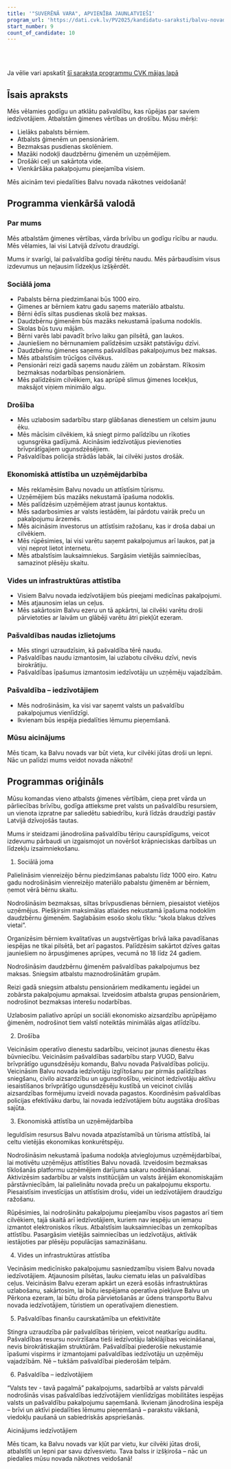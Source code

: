 ```yaml
---
title: '"SUVERĒNĀ VARA", APVIENĪBA JAUNLATVIEŠI'
program_url: 'https://dati.cvk.lv/PV2025/kandidatu-saraksti/balvu-novads/suverena-vara-apvieniba-jaunlatviesi'
start_number: 9
count_of_candidate: 10
---
```



<Badge text="Ģimenes atbalsts" variant="note" size="small" /> <Badge text="Pašvaldības caurspīdīgums" variant="note" size="small" /> <Badge text="Ekonomiskā attīstība" variant="note" size="small" /> <Badge text="Drošības veicināšana" variant="note" size="small" /> <Badge text="Infrastruktūras uzlabošana" variant="note" size="small" />

<br/><br/> 

<Card title='Šis ir mākslīga intelekta ģenerēts apraksts' icon='starlight'>
    Ja vēlie vari apskatīt <a href={frontmatter.program_url} target='_blank'>šī saraksta programmu CVK mājas lapā</a>
    </Card>

## Īsais apraksts

Mēs vēlamies godīgu un atklātu pašvaldību, kas rūpējas par saviem iedzīvotājiem. Atbalstām ģimenes vērtības un drošību. Mūsu mērķi:

*   Lielāks pabalsts bērniem.
*   Atbalsts ģimenēm un pensionāriem.
*   Bezmaksas pusdienas skolēniem.
*   Mazāki nodokļi daudzbērnu ģimenēm un uzņēmējiem.
*   Drošāki ceļi un sakārtota vide.
*   Vienkāršāka pakalpojumu pieejamība visiem.

Mēs aicinām tevi piedalīties Balvu novada nākotnes veidošanā!

## Programma vienkāršā valodā

### Par mums
Mēs atbalstām ģimenes vērtības, vārda brīvību un godīgu rīcību ar naudu. Mēs vēlamies, lai visi Latvijā dzīvotu draudzīgi.

Mums ir svarīgi, lai pašvaldība godīgi tērētu naudu. Mēs pārbaudīsim visus izdevumus un neļausim līdzekļus izšķērdēt.

### Sociālā joma
*   Pabalsts bērna piedzimšanai būs 1000 eiro.
*   Ģimenes ar bērniem katru gadu saņems materiālo atbalstu.
*   Bērni ēdīs siltas pusdienas skolā bez maksas.
*   Daudzbērnu ģimenēm būs mazāks nekustamā īpašuma nodoklis.
*   Skolas būs tuvu mājām.
*   Bērni varēs labi pavadīt brīvo laiku gan pilsētā, gan laukos.
*   Jauniešiem no bērnunamiem palīdzēsim uzsākt patstāvīgu dzīvi.
*   Daudzbērnu ģimenes saņems pašvaldības pakalpojumus bez maksas.
*   Mēs atbalstīsim trūcīgos cilvēkus.
*   Pensionāri reizi gadā saņems naudu zālēm un zobārstam. Rīkosim bezmaksas nodarbības pensionāriem.
*   Mēs palīdzēsim cilvēkiem, kas aprūpē slimus ģimenes locekļus, maksājot viņiem minimālo algu.

### Drošība
*   Mēs uzlabosim sadarbību starp glābšanas dienestiem un celsim jaunu ēku.
*   Mēs mācīsim cilvēkiem, kā sniegt pirmo palīdzību un rīkoties ugunsgrēka gadījumā. Aicināsim iedzīvotājus pievienoties brīvprātīgajiem ugunsdzēsējiem.
*   Pašvaldības policija strādās labāk, lai cilvēki justos drošāk.

### Ekonomiskā attīstība un uzņēmējdarbība
*   Mēs reklamēsim Balvu novadu un attīstīsim tūrismu.
*   Uzņēmējiem būs mazāks nekustamā īpašuma nodoklis.
*   Mēs palīdzēsim uzņēmējiem atrast jaunus kontaktus.
*   Mēs sadarbosimies ar valsts iestādēm, lai pārdotu vairāk preču un pakalpojumu ārzemēs.
*   Mēs aicināsim investorus un attīstīsim ražošanu, kas ir droša dabai un cilvēkiem.
*   Mēs rūpēsimies, lai visi varētu saņemt pakalpojumus arī laukos, pat ja viņi neprot lietot internetu.
*   Mēs atbalstīsim lauksaimniekus. Sargāsim vietējās saimniecības, samazinot plēsēju skaitu.

### Vides un infrastruktūras attīstība
*   Visiem Balvu novada iedzīvotājiem būs pieejami medicīnas pakalpojumi.
*   Mēs atjaunosim ielas un ceļus.
*   Mēs sakārtosim Balvu ezeru un tā apkārtni, lai cilvēki varētu droši pārvietoties ar laivām un glābēji varētu ātri piekļūt ezeram.

### Pašvaldības naudas izlietojums
*   Mēs stingri uzraudzīsim, kā pašvaldība tērē naudu.
*   Pašvaldības naudu izmantosim, lai uzlabotu cilvēku dzīvi, nevis birokrātiju.
*   Pašvaldības īpašumus izmantosim iedzīvotāju un uzņēmēju vajadzībām.

### Pašvaldība – iedzīvotājiem
*   Mēs nodrošināsim, ka visi var saņemt valsts un pašvaldību pakalpojumus vienlīdzīgi.
*   Ikvienam būs iespēja piedalīties lēmumu pieņemšanā.

### Mūsu aicinājums
Mēs ticam, ka Balvu novads var būt vieta, kur cilvēki jūtas droši un lepni. Nāc un palīdzi mums veidot novada nākotni!

## Programmas oriģināls

Mūsu komandas vieno atbalsts ģimenes vērtībām, cieņa pret vārda un pārliecības brīvību, godīga attieksme pret valsts un pašvaldību resursiem, un vienota izpratne par saliedētu sabiedrību, kurā līdzās draudzīgi pastāv Latvijā dzīvojošās tautas.

Mums ir steidzami jānodrošina pašvaldību tēriņu caurspīdīgums, veicot izdevumu pārbaudi un izgaismojot un novēršot krāpnieciskas darbības un līdzekļu izsaimniekošanu.

1. Sociālā joma

Palielināsim vienreizējo bērnu piedzimšanas pabalstu līdz 1000 eiro.
Katru gadu nodrošināsim vienreizējo materiālo pabalstu ģimenēm ar bērniem, ņemot vērā bērnu skaitu.

Nodrošināsim bezmaksas, siltas brīvpusdienas bērniem, piesaistot vietējos uzņēmējus.
Piešķirsim maksimālas atlaides nekustamā īpašuma nodoklim daudzbērnu ģimenēm.
Saglabāsim esošo skolu tīklu: “skola blakus dzīves vietai”.

Organizēsim bērniem kvalitatīvas un augstvērtīgas brīvā laika pavadīšanas iespējas ne tikai pilsētā, bet arī pagastos.
Palīdzēsim sakārtot dzīves gaitas jauniešiem no ārpusģimenes aprūpes, vecumā no 18 līdz 24 gadiem.

Nodrošināsim daudzbērnu ģimenēm pašvaldības pakalpojumus bez maksas.
Sniegsim atbalstu maznodrošinātām grupām.

Reizi gadā sniegsim atbalstu pensionāriem medikamentu iegādei un zobārsta pakalpojumu apmaksai. Izveidosim atbalsta grupas pensionāriem, nodrošinot bezmaksas interešu nodarbības.

Uzlabosim paliatīvo aprūpi un sociāli ekonomisko aizsardzību aprūpējamo ģimenēm, nodrošinot tiem valstī noteiktās minimālās algas atlīdzību.

2. Drošība

Veicināsim operatīvo dienestu sadarbību, veicinot jaunas dienestu ēkas būvniecību.
Veicināsim pašvaldības sadarbību starp VUGD, Balvu brīvprātīgo ugunsdzēsēju komandu, Balvu novada Pašvaldības policiju. Veicināsim Balvu novada iedzīvotāju izglītošanu par pirmās palīdzības sniegšanu, civilo aizsardzību un ugunsdrošību, veicinot iedzīvotāju aktīvu iesaistīšanos brīvprātīgo ugunsdzēsēju kustībā un veicinot civilās aizsardzības formējumu izveidi novada pagastos. Koordinēsim pašvaldības policijas efektīvāku darbu, lai novada iedzīvotājiem būtu augstāka drošības sajūta.

3. Ekonomiskā attīstība un uzņēmējdarbība

Ieguldīsim resursus Balvu novada atpazīstamībā un tūrisma attīstībā, lai celtu vietējās ekonomikas konkurētspēju.

Nodrošināsim nekustamā īpašuma nodokļa atvieglojumus uzņēmējdarbībai, lai motivētu uzņēmējus attīstīties Balvu novadā. Izveidosim bezmaksas tīklošanās platformu uzņēmējiem darījuma sakaru nodibināšanai. Aktivizēsim sadarbību ar valsts institūcijām un valsts ārējām ekonomiskajām pārstāvniecībām, lai palielinātu novada preču un pakalpojumu eksportu.
Piesaistīsim investīcijas un attīstīsim drošu, videi un iedzīvotājiem draudzīgu ražošanu.

Rūpēsimies, lai nodrošinātu pakalpojumu pieejamību visos pagastos arī tiem cilvēkiem, tajā skaitā arī iedzīvotājiem, kuriem nav iespēju un iemaņu izmantot elektroniskos rīkus.
Atbalstīsim lauksaimniecības un zemkopības attīstību. Pasargāsim vietējās saimniecības un iedzīvotājus, aktīvāk iestājoties par plēsēju populācijas samazināšanu.

4. Vides un infrastruktūras attīstība

Vecināsim medicīnisko pakalpojumu sasniedzamību visiem Balvu novada iedzīvotājiem.
Atjaunosim pilsētas, lauku ciematu ielas un pašvaldības ceļus.
Veicināsim Balvu ezeram apkārt un ezerā esošās infrastruktūras uzlabošanu, sakārtosim, lai būtu iespējama operatīva piekļuve Balvu un Pērkona ezeram, lai būtu droša pārvietošanās ar ūdens transportu Balvu novada iedzīvotājiem, tūristiem un operatīvajiem dienestiem.

5. Pašvaldības finanšu caurskatāmība un efektivitāte

Stingra uzraudzība pār pašvaldības tēriņiem, veicot neatkarīgu auditu.
Pašvaldības resursu novirzīšana tieši iedzīvotāju labklājības veicināšanai, nevis birokrātiskajām struktūrām.
Pašvaldībai piederošie nekustamie īpašumi vispirms ir izmantojami pašvaldības iedzīvotāju un uzņēmēju vajadzībām. Nē – tukšām pašvaldībai piederošām telpām.

6. Pašvaldība – iedzīvotājiem

“Valsts tev - tavā pagalmā” pakalpojums, sadarbībā ar valsts pārvaldi nodrošinās visas pašvaldības iedzīvotājiem vienlīdzīgas mobilitātes iespējas valsts un pašvaldību pakalpojumu saņemšanā. Ikvienam jānodrošina iespēja – brīvi un aktīvi piedalīties lēmumu pieņemšanā – parakstu vākšanā, viedokļu paušanā un sabiedriskās apspriešanās.

Aicinājums iedzīvotājiem

Mēs ticam, ka Balvu novads var kļūt par vietu, kur cilvēki jūtas droši, atbalstīti un lepni par savu dzīvesvietu. Tava balss ir izšķiroša – nāc un piedalies mūsu novada nākotnes veidošanā!
